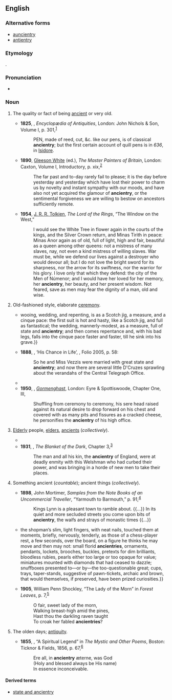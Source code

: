 ==English==

===Alternative forms===
* [[auncientry]] {{qualifier|obsolete}}
* [[antientry]] {{qualifier|obsolete}}

===Etymology===
{{suffix|en|ancient|ry}}.

===Pronunciation===
* {{IPA|en|/ˈeɪn.ʃən.tɹi/}}

===Noun===
{{en-noun}}

# {{lb|en|archaic}} The quality or fact of being [[ancient]] or very old.
#* '''1825''', {{w|Thomas Dudley Fosbroke}}, ''Encyclopædia of Antiquities'', London: John Nichols & Son, Volume I, p. 301,<sup>[https://archive.org/details/encyclopediaofan1825fosb1]</sup>
#*: PEN, made of reed, cut, &c. like our pens, is of classical '''ancientry'''; but the first certain account of quill pens is in ''636'', in [[w:Isidore of Seville|Isidore]].
#* '''1890''', [[w:Joseph Gleeson White|Gleeson White]] (ed.), ''The Master Painters of Britain'', London: Caxton, Volume I, Introductory, p. xix,<sup>[https://archive.org/details/masterpaintersof01whit]</sup>
#*: The far past and to-day rarely fail to please; it is the day before yesterday and yesterday which have lost their power to charm us by novelty and instant sympathy with our moods, and have also not yet acquired the glamour of '''ancientry''', or the sentimental forgiveness we are willing to bestow on ancestors sufficiently remote.
#* '''1954''', [[w:J. R. R. Tolkien|J. R. R. Tolkien]], ''The Lord of the Rings'', “The Window on the West,”
#*: I would see the White Tree in flower again in the courts of the kings, and the Silver Crown return, and Minas Tirith in peace: Minas Anor again as of old, full of light, high and fair, beautiful as a queen among other queens: not a mistress of many slaves, nay, not even a kind mistress of willing slaves. War must be, while we defend our lives against a destroyer who would devour all; but I do not love the bright sword for its sharpness, nor the arrow for its swiftness, nor the warrior for his glory. I love only that which they defend: the city of the Men of Númenor; and I would have her loved for her memory, her '''ancientry''', her beauty, and her present wisdom. Not feared, save as men may fear the dignity of a man, old and wise.
# {{lb|en|archaic}} Old-fashioned style, elaborate [[ceremony]].
#* {{RQ:Shakespeare Much Ado about Nothing|II|1|text={{...}} wooing, wedding, and repenting, is as a Scotch jig, a measure, and a cinque pace: the first suit is hot and hasty, like a Scotch jig, and full as fantastical; the wedding, mannerly-modest, as a measure, full of state and '''ancientry'''; and then comes repentance and, with his bad legs, falls into the cinque pace faster and faster, till he sink into his grave.}}
#* '''1888''', {{w|Rudyard Kipling}}, ‘His Chance in Life’, ''{{w|Plain Tales from the Hills}}'', Folio 2005, p. 58:
#*: So he and Miss Vezzis were married with great state and '''ancientry'''; and now there are several little D'Cruzes sprawling about the verandahs of the Central Telegraph Office.
#* {{quote-text|en|year=1902|author={{w|Henry James}}|title=The Wings of the Dove|passage=He had seen her but in places comparatively great—in her aunt's pompous house, under the high trees of Kensington and the storied ceilings of Venice. He had seen her, in Venice, on a great occasion, as the centre itself of the splendid Piazza: he had seen her there, on a still greater one, in his own poor rooms, which yet had consorted with her, having state and '''ancientry''' even in their poorness; but Mrs. Condrip's interior, even by this best view of it and though not flagrantly mean, showed itself as a setting almost grotesquely inapt.}}
#* '''1950''', {{w|Mervyn Peake}}, ''[[w:Gormenghast (novel)|Gormenghast]]'', London: Eyre & Spottiswoode, Chapter One, III,
#*: Shuffling from ceremony to ceremony, his sere head raised against its natural desire to drop forward on his chest and covered with as many pits and fissures as a cracked cheese, he personifies the '''ancientry''' of his high office.
# {{lb|en|archaic}} [[elderly|Elderly]] people, [[elder]]s, [[ancient]]s (''collectively'').
#* {{RQ:Shakespeare Winter's Tale|III|3|text=I would there were no age between sixteen and three-and-twenty, or that youth would sleep out the rest; for there is nothing in the between but getting wenches with child, wronging the '''ancientry''', stealing, fighting—}}
#* '''1931''', {{w|John Buchan}}, ''The Blanket of the Dark'', Chapter 3,<sup>[http://gutenberg.net.au/ebooks03/0301411.txt]</sup>
#*: The man and all his kin, the '''ancientry''' of England, were at deadly enmity with this Welshman who had curbed their power, and was bringing in a horde of new men to take their places.
# {{lb|en|archaic}} Something ancient (''countable''); ancient things (''collectively'').
#* '''1898''', John Mortimer, ''Samples from the Note Books of an Uncommercial Traveller'', “Yarmouth to Barmouth,” p. 91,<sup>[https://archive.org/details/samplesfromnoteb00mortiala]</sup>
#*: Kings Lynn is a pleasant town to ramble about. {{...}} In its quiet and more secluded streets you come upon bits of '''ancientry''', the waifs and strays of monastic times {{...}}
#* {{RQ:James Golden Bowl|volum=1|chapter=6|url=http://www.gutenberg.org/files/4264/4264-h/4264-h.htm|text={{...}} the shopman’s slim, light fingers, with neat nails, touched them at moments, briefly, nervously, tenderly, as those of a chess-player rest, a few seconds, over the board, on a figure he thinks he may move and then may not: small florid '''ancientries''', ornaments, pendants, lockets, brooches, buckles, pretexts for dim brilliants, bloodless rubies, pearls either too large or too opaque for value; miniatures mounted with diamonds that had ceased to dazzle; snuffboxes presented to—or by—the too-questionable great; cups, trays, taper-stands, suggestive of pawn-tickets, archaic and brown, that would themselves, if preserved, have been prized curiosities.}}
#* '''1905''', William Penn Shockley, “The Lady of the Morn” in ''Forest Leaves'', p. 7,<sup>[https://archive.org/details/forestleaves00shoc]</sup>
#*: O fair, sweet lady of the morn,
#*: Walking breast-high amid the pines,
#*: Hast thou the darkling raven taught
#*: To croak her fabled '''ancientries'''?
# {{lb|en|archaic}} The olden days; [[antiquity]].
#* '''1855''', {{w|Philip James Bailey}}, “A Spiritual Legend” in ''The Mystic and Other Poems'', Boston: Ticknor & Fields, 1856, p. 67,<sup>[https://archive.org/details/mysticandotherp05bailgoog]</sup>
#*: Ere all, in '''ancientry''' æterne, was God
#*: (Holy and blessed always be His name)
#*: In essence inconceivable.

====Derived terms====
* [[state and ancientry]]